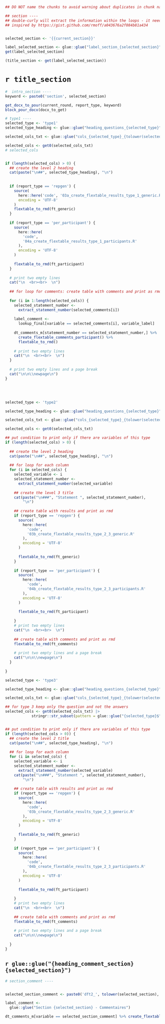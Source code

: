 \newpage


```r

## DO NOT name the chunks to avoid warning about duplicates in chunk names during the loop

## section ----
## double-curly will extract the information within the loops - it needs the single quotes around it
## inspired by https://gist.github.com/rmoff/a043676a2f084b81a434


selected_section <- '{{current_section}}'

label_selected_section <- glue::glue("label_section_{selected_section}")
get(label_selected_section)

(title_section <- get(label_selected_section))
```

# `r title_section`


```r
#  intro_section ----
keyword <- paste0('section', selected_section)

get_docx_to_pour(current_round, report_type, keyword)
block_pour_docx(docx_to_get)

```


```r
# type1 ----
selected_type <- 'type1'
selected_type_heading <- glue::glue("heading_questions_{selected_type}") |> get()

selected_cols_txt <- glue::glue("cols_{selected_type}_{tolower(selected_section)}")

selected_cols <- get0(selected_cols_txt)
# selected_cols


if (length(selected_cols) > 0) {
  ## create the level 2 heading
  cat(paste("\n##", selected_type_heading), "\n")
  
  
  if (report_type == 'repgen') {
    source(
      here::here('code', '03a_create_flextable_results_type_1_generic.R'),
      encoding = 'UTF-8'
    )
    flextable_to_rmd(ft_generic)
  }
  
  if (report_type == 'per_participant') {
    source(
      here::here(
        'code',
        '04a_create_flextable_results_type_1_participants.R'
      ),
      encoding = 'UTF-8'
    )
    
    flextable_to_rmd(ft_participant)
  }
  
  # print two empty lines
  cat("\n  <br><br>  \n")
  
  ## for loop for comments: create table with comments and print as rmd
  
  for (i in 1:length(selected_cols)) {
    selected_statement_number <-
      extract_statement_number(selected_comments[i])
    
    label_comment <-
      lookup_final[variable == selected_comments[i], variable_label]
    
    dt_comments_m[statement_number == selected_statement_number,] %>%
      create_flextable_comments_participant() %>%
      flextable_to_rmd()
    
    # print two empty lines
    cat("\n  <br><br>  \n")
  }
  
  # print two empty lines and a page break
  cat("\n\n\\newpage\n")
}

```



<br> <br> 
  
```r

selected_type <- 'type2'

selected_type_heading <- glue::glue("heading_questions_{selected_type}") |> get()

selected_cols_txt <- glue::glue("cols_{selected_type}_{tolower(selected_section)}")

selected_cols <- get0(selected_cols_txt)

## put condition to print only if there are variables of this type 
if (length(selected_cols) > 0) {
  
  ## create the level 2 heading
  cat(paste("\n##", selected_type_heading), "\n")
  
  ## for loop for each column
  for (i in selected_cols) {
    selected_variable <- i
    selected_statement_number <-
      extract_statement_number(selected_variable)
    
    ## create the level 3 title
    cat(paste("\n###", "Statement ", selected_statement_number),
        "\n")
    
    ## create table with results and print as rmd
    if (report_type == 'repgen') {
      source(
        here::here(
          'code',
          '03b_create_flextable_results_type_2_3_generic.R'
        ),
        encoding = 'UTF-8'
      )
      
      flextable_to_rmd(ft_generic)
    }
    
    if (report_type == 'per_participant') {
      source(
        here::here(
          'code',
          '04b_create_flextable_results_type_2_3_participants.R'
        ),
        encoding = 'UTF-8'
      )
      
      flextable_to_rmd(ft_participant)
      
    }
    # print two empty lines
    cat("\n  <br><br>  \n")
    
    ## create table with comments and print as rmd
    flextable_to_rmd(ft_comments)
    
    # print two empty lines and a page break
    cat("\n\n\\newpage\n")
  }
  
}
```


```r
selected_type <- 'type3'

selected_type_heading <- glue::glue("heading_questions_{selected_type}") |> get()

selected_cols_txt <- glue::glue("cols_{selected_type}_{tolower(selected_section)}")

## for type 3 keep only the question and not the answers
selected_cols <- get0(selected_cols_txt) |> 
            stringr::str_subset(pattern = glue::glue("{selected_type}$"))


## put condition to print only if there are variables of this type 
if (length(selected_cols > 0)) {
  ## create the level 2 title
  cat(paste("\n##", selected_type_heading), "\n")
  
  ## for loop for each column
  for (i in selected_cols) {
    selected_variable <- i
    selected_statement_number <-
      extract_statement_number(selected_variable)
    cat(paste("\n###", "Statement ", selected_statement_number),
        "\n")
    
    ## create table with results and print as rmd
    if (report_type == 'repgen') {
      source(
        here::here(
          'code',
          '03b_create_flextable_results_type_2_3_generic.R'
        ),
        encoding = 'UTF-8'
      )
      
      flextable_to_rmd(ft_generic)
    }
    
    if (report_type == 'per_participant') {
      source(
        here::here(
          'code',
          '04b_create_flextable_results_type_2_3_participants.R'
        ),
        encoding = 'UTF-8'
      )
      
      flextable_to_rmd(ft_participant)
      
    }
    # print two empty lines
    cat("\n  <br><br>  \n")
    
    ## create table with comments and print as rmd
    flextable_to_rmd(ft_comments)
    
    # print two empty lines and a page break
    cat("\n\n\\newpage\n")
    
  }
}
```



## `r glue::glue("{heading_comment_section} {selected_section}")`

```r
# section_comment ----


selected_section_comment <- paste0('dft2_', tolower(selected_section), '_comment')

label_comment <-
  glue::glue("Section {selected_section} - Commentaires")

dt_comments_m[variable == selected_section_comment] %>% create_flextable_comments_participant()

```

